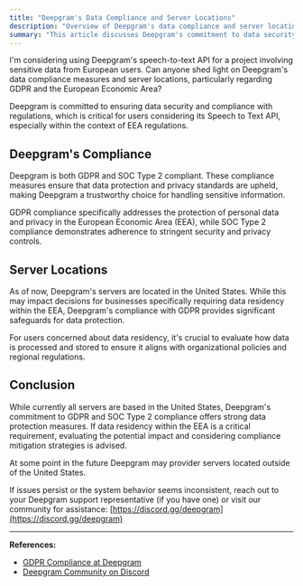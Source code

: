 ```yaml
---
title: "Deepgram's Data Compliance and Server Locations"
description: "Overview of Deepgram's data compliance and server locations, with a focus on GDPR and the European Economic Area."
summary: "This article discusses Deepgram's commitment to data security and compliance, highlighting its GDPR and SOC Type 2 certifications. It also addresses the location of Deepgram's servers in the United States and the implications for businesses requiring data residency within the European Economic Area."
---
```


<CommunityQuestion>I'm considering using Deepgram's speech-to-text API for a project involving sensitive data from European users. Can anyone shed light on Deepgram's data compliance measures and server locations, particularly regarding GDPR and the European Economic Area?</CommunityQuestion>

Deepgram is committed to ensuring data security and compliance with regulations, which is critical for users considering its Speech to Text API, especially within the context of EEA regulations.

## Deepgram's Compliance

Deepgram is both GDPR and SOC Type 2 compliant. These compliance measures ensure that data protection and privacy standards are upheld, making Deepgram a trustworthy choice for handling sensitive information.

GDPR compliance specifically addresses the protection of personal data and privacy in the European Economic Area (EEA), while SOC Type 2 compliance demonstrates adherence to stringent security and privacy controls.

## Server Locations

As of now, Deepgram's servers are located in the United States. While this may impact decisions for businesses specifically requiring data residency within the EEA, Deepgram's compliance with GDPR provides significant safeguards for data protection.

For users concerned about data residency, it's crucial to evaluate how data is processed and stored to ensure it aligns with organizational policies and regional regulations.

## Conclusion

While currently all servers are based in the United States, Deepgram's commitment to GDPR and SOC Type 2 compliance offers strong data protection measures. If data residency within the EEA is a critical requirement, evaluating the potential impact and considering compliance mitigation strategies is advised.

At some point in the future Deepgram may provider servers located outside of the United States.

If issues persist or the system behavior seems inconsistent, reach out to your Deepgram support representative (if you have one) or visit our community for assistance: [https://discord.gg/deepgram](https://discord.gg/deepgram)

---

**References:**
- [GDPR Compliance at Deepgram](https://developers.deepgram.com/docs/data-privacy)
- [Deepgram Community on Discord](https://discord.gg/deepgram)

